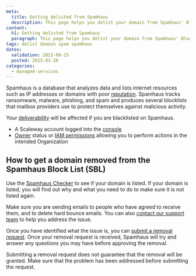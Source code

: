 ```yaml
---
meta:
  title: Getting delisted from Spamhaus
  description: This page helps you delist your domain from Spamhaus' Block List
content:
  h1: Getting delisted from Spamhaus
  paragraph: This page helps you delist your domain from Spamhaus' Block List
tags: delist domain spam spamhaus
dates:
  validation: 2023-09-25
  posted: 2023-03-20
categories:
  - managed-services
---
```


Spamhaus is a database that analyzes data and lists internet resources such as IP addresses or domains with poor [reputation](/managed-services/transactional-email/concepts/#ip-reputation). Spamhaus tracks ransomware, malware, phishing, and spam and produces several blocklists that mailbox providers use to protect themselves against malicious activity.

Your [deliverability](/managed-services/transactional-email/concepts/#deliverability) will be affected if you are blacklisted on Spamhaus.

<Macro id="requirements" />

- A Scaleway account logged into the [console](https://console.scaleway.com)
- [Owner](/identity-and-access-management/iam/concepts/#owner) status or [IAM permissions](/identity-and-access-management/iam/concepts/#permission) allowing you to perform actions in the intended Organization

## How to get a domain removed from the Spamhaus Block List (SBL)

Use the [Spamhaus Checker](https://check.spamhaus.org/) to see if your domain is listed. If your domain is listed, you will find out why and what you need to do to make sure it is not listed again.

Make sure you are sending emails to people who have agreed to receive them, and to delete hard bounce emails. You can also [contact our support team](https://console.scaleway.com/support/tickets) to help you address the issue.

Once you have identified what the issue is, you can [submit a removal request](https://www.spamhaus.org/faq/section/General%20Questions#251). Once your removal request is received, Spamhaus will try and answer any questions you may have before approving the removal.

<Message type="important">
 Submitting a removal request does not guarantee that the removal will be granted. Make sure that the problem has been addressed before submitting the request.
</Message>